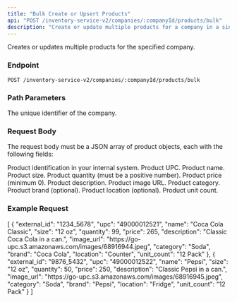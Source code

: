 ```yaml
---
title: "Bulk Create or Upsert Products"
api: "POST /inventory-service-v2/companies/:companyId/products/bulk"
description: "Create or update multiple products for a company in a single request."
---
```


Creates or updates multiple products for the specified company.

### Endpoint

`POST /inventory-service-v2/companies/:companyId/products/bulk`

### Path Parameters

<ParamField path="companyId" type="string" required>
  The unique identifier of the company.
</ParamField>

### Request Body

The request body must be a JSON array of product objects, each with the following fields:

<ResponseField name="external_id" type="string" required>
  Product identification in your internal system.
</ResponseField>

<ResponseField name="upc" type="string" required>
  Product UPC.
</ResponseField>

<ResponseField name="name" type="string" required>
  Product name.
</ResponseField>

<ResponseField name="size" type="string" required>
  Product size.
</ResponseField>

<ResponseField name="quantity" type="number" required>
  Product quantity (must be a positive number).
</ResponseField>

<ResponseField name="price" type="number" required>
  Product price (minimum 0).
</ResponseField>

<ResponseField name="description" type="string" required>
  Product description.
</ResponseField>

<ResponseField name="image_url" type="string" required>
  Product image URL.
</ResponseField>

<ResponseField name="category" type="string" required>
  Product category.
</ResponseField>

<ResponseField name="brand" type="string">
  Product brand (optional).
</ResponseField>

<ResponseField name="location" type="string">
  Product location (optional).
</ResponseField>

<ResponseField name="unit_count" type="string" required>
  Product unit count.
</ResponseField>

### Example Request

<Snippet>
[
  {
    "external_id": "1234_5678",
    "upc": "49000012521",
    "name": "Coca Cola Classic",
    "size": "12 oz",
    "quantity": 99,
    "price": 265,
    "description": "Classic Coca Cola in a can.",
    "image_url": "https://go-upc.s3.amazonaws.com/images/68916944.jpeg",
    "category": "Soda",
    "brand": "Coca Cola",
    "location": "Counter",
    "unit_count": "12 Pack"
  },
  {
    "external_id": "9876_5432",
    "upc": "49000012522",
    "name": "Pepsi",
    "size": "12 oz",
    "quantity": 50,
    "price": 250,
    "description": "Classic Pepsi in a can.",
    "image_url": "https://go-upc.s3.amazonaws.com/images/68916945.jpeg",
    "category": "Soda",
    "brand": "Pepsi",
    "location": "Fridge",
    "unit_count": "12 Pack"
  }
]
</Snippet>

